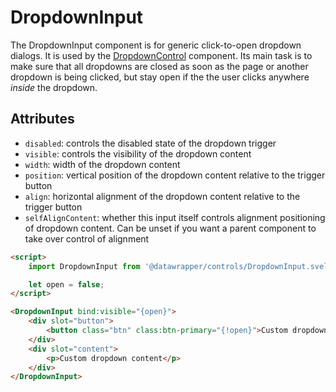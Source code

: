 # DropdownInput

The DropdownInput component is for generic click-to-open dropdown dialogs. It is used by the [DropdownControl](?path=/docs/controls-v3--dropdown-control) component. Its main task is to make sure that all dropdowns are closed as soon as the page or another dropdown is being clicked, but stay open if the the user clicks anywhere _inside_ the dropdown.

## Attributes

-   `disabled`: controls the disabled state of the dropdown trigger
-   `visible`: controls the visibility of the dropdown content
-   `width`: width of the dropdown content
-   `position`: vertical position of the dropdown content relative to the trigger button
-   `align`: horizontal alignment of the dropdown content relative to the trigger button
-   `selfAlignContent`: whether this input itself controls alignment positioning of dropdown content. Can be unset if you want a parent component to take over control of alignment

```html
<script>
    import DropdownInput from '@datawrapper/controls/DropdownInput.svelte';

    let open = false;
</script>

<DropdownInput bind:visible="{open}">
    <div slot="button">
        <button class="btn" class:btn-primary="{!open}">Custom dropdown button</button>
    </div>
    <div slot="content">
        <p>Custom dropdown content</p>
    </div>
</DropdownInput>
```
